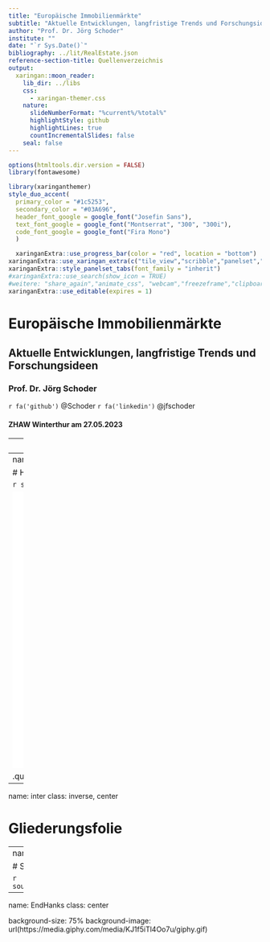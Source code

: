 ```yaml
---
title: "Europäische Immobilienmärkte"
subtitle: "Aktuelle Entwicklungen, langfristige Trends und Forschungsideen"
author: "Prof. Dr. Jörg Schoder"
institute: "" 
date: "`r Sys.Date()`"
bibliography: ../lit/RealEstate.json
reference-section-title: Quellenverzeichnis
output:
  xaringan::moon_reader:
    lib_dir: ../libs
    css:
      - xaringan-themer.css
    nature:
      slideNumberFormat: "%current%/%total%"
      highlightStyle: github
      highlightLines: true
      countIncrementalSlides: false
    seal: false
---
```


```r
options(htmltools.dir.version = FALSE)
library(fontawesome)
```

```r
library(xaringanthemer)
style_duo_accent(
  primary_color = "#1c5253", 
  secondary_color = "#03A696",
  header_font_google = google_font("Josefin Sans"),
  text_font_google = google_font("Montserrat", "300", "300i"),
  code_font_google = google_font("Fira Mono")
  )
```

```r
  xaringanExtra::use_progress_bar(color = "red", location = "bottom")
xaringanExtra::use_xaringan_extra(c("tile_view","scribble","panelset","tachyons"))
xaringanExtra::style_panelset_tabs(font_family = "inherit")
#xaringanExtra::use_search(show_icon = TRUE)
#weitere: "share_again","animate_css", "webcam","freezeframe","clipboard","fit_screen","extra-styles" 
xaringanExtra::use_editable(expires = 1)
```





# Europäische Immobilienmärkte

## Aktuelle Entwicklungen, langfristige Trends und Forschungsideen

### Prof. Dr. Jörg Schoder
`r fa('github')` @Schoder
`r fa('linkedin')` @jfschoder

#### ZHAW Winterthur am 27.05.2023  

---
layout: true

<div class="my-footer"></div>       

<div style="position: absolute;left:400px;bottom:10px;font-size:9px">`r r2symbols::sym('copyright')``r rmarkdown::metadata$author`</div>





---
name: Kerninflation
class: left

# Headline- vs. Kerninflation (HVPI)

```r
source(xfun::from_root("R","Kerninflation.R"))
htmltools::save_html(p,file=xfun::from_root("img","headline-core.html"))
```

<iframe src="../img/headline-core.html" width="1000" height="550" scrolling="yes" seamless="seamless" frameBorder="0"> </iframe>

.quelle[Eigene Darstellung.]

---
name: inter
class: inverse, center

# Gliederungsfolie

---
name: stoxx
class: left

# STOXX 600 Europe Real Estate

```r
source(xfun::from_root("R/STOXX600RE.R"))
```


---
name: EndHanks
class: center

background-size: 75%
background-image: url(https://media.giphy.com/media/KJ1f5iTl4Oo7u/giphy.gif)
